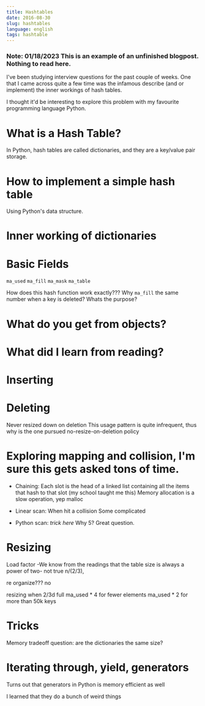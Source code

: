 ```yaml
---
title: Hashtables
date: 2016-08-30
slug: hashtables
language: english
tags: hashtable
---
```


### Note: 01/18/2023 This is an example of an unfinished blogpost. Nothing to read here.
I've been studying interview questions for the past couple of weeks. One that I came across quite a few time was the infamous describe (and or implement) the inner workings of hash tables.

I thought it'd be interesting to explore this problem with my favourite programming language Python.

# What is a Hash Table?
In Python, hash tables are called dictionaries, and they are a key/value pair storage.

# How to implement a simple hash table
Using Python's data structure.

# Inner working of dictionaries

# Basic Fields
`ma_used`
`ma_fill`
`ma_mask`
`ma_table`

How does this hash function work exactly???
Why `ma_fill` the same number when a key is deleted? Whats the purpose? 

# What do you get from objects?

# What did I learn from reading?

# Inserting

# Deleting
Never resized down on deletion
This usage pattern is quite infrequent, thus why is the one pursued
no-resize-on-deletion policy

# Exploring mapping and collision, I'm sure this gets asked tons of time.
- Chaining: Each slot is the head of a linked list containing all the items that hash to that slot (my school taught me this)
Memory allocation is a slow operation, yep malloc
- Linear scan: When hit a collision
Some complicated 

- Python scan: 
*trick here*
Why 5? Great question.

# Resizing
Load factor
-We know from the readings that the table size is always a power of two- not true
n/(2/3),

re organize??? no

resizing when 2/3d full
ma_used * 4 for fewer elements
ma_used * 2 for more than 50k keys


# Tricks
Memory tradeoff
question: are the dictionaries the same size?

# Iterating through, yield, generators
Turns out that generators in Python is memory efficient as well

I learned that they do a bunch of weird things
